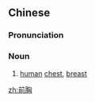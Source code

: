 ==Chinese==
{{zh-forms}}

===Pronunciation===
{{zh-pron
|m=qiánxiōng
|cat=n
}}

===Noun===
{{zh-noun}}

# [[human]] [[chest]], [[breast]]

[[zh:前胸]]